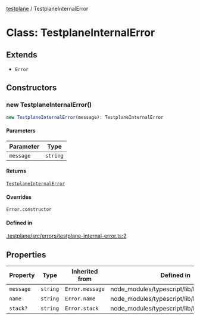 [testplane](../README.mdx) / TestplaneInternalError

# Class: TestplaneInternalError

## Extends

- `Error`

## Constructors

### new TestplaneInternalError()

```ts
new TestplaneInternalError(message): TestplaneInternalError
```

#### Parameters

| Parameter | Type |
| ------ | ------ |
| `message` | `string` |

#### Returns

[`TestplaneInternalError`](TestplaneInternalError.mdx)

#### Overrides

`Error.constructor`

#### Defined in

[.testplane/src/errors/testplane-internal-error.ts:2](https://github.com/gemini-testing/testplane/blob/57d0b182c37e21d8bdf52acbb137a028841767af/src/errors/testplane-internal-error.ts#L2)

## Properties

| Property | Type | Inherited from | Defined in |
| ------ | ------ | ------ | ------ |
| `message` | `string` | `Error.message` | node\_modules/typescript/lib/lib.es5.d.ts:1077 |
| `name` | `string` | `Error.name` | node\_modules/typescript/lib/lib.es5.d.ts:1076 |
| `stack?` | `string` | `Error.stack` | node\_modules/typescript/lib/lib.es5.d.ts:1078 |
